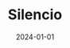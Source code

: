---
slug: "silencio"
title: "Silencio"
date: "2024-01-01"
category: "Design & Development"
image: "./image.png"
image_alt: "silencio"
---